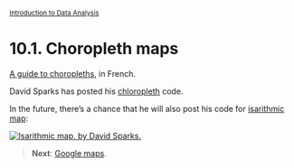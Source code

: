 <style>@import url(style.css);</style>
<small>[Introduction to Data Analysis](index.html)</small>

# 10.1. Choropleth maps

[A guide to choropleths](http://quanti.hypotheses.org/795/), in French.

David Sparks has posted his [chloropleth](https://dsparks.wordpress.com/2011/02/21/choropleth-tutorial-and-regression-coefficient-plots/) code.

In the future, there's a chance that he will also post his code for [isarithmic map](https://dsparks.wordpress.com/2012/07/18/mapping-public-opinion-a-tutorial/):

[![Isarithmic map, by David Sparks.](images/cces-2008-family-income-black.png)](images/cces-2008-family-income-black.png)

> __Next__: [Google maps](102_gmaps.html).
